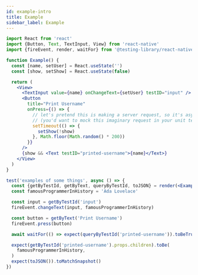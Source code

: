 ```yaml
---
id: example-intro
title: Example
sidebar_label: Example
---
```


```jsx
import React from 'react'
import {Button, Text, TextInput, View} from 'react-native'
import {fireEvent, render, waitFor} from '@testing-library/react-native'

function Example() {
  const [name, setUser] = React.useState('')
  const [show, setShow] = React.useState(false)

  return (
    <View>
      <TextInput value={name} onChangeText={setUser} testID="input" />
      <Button
        title="Print Username"
        onPress={() => {
          // let's pretend this is making a server request, so it's async
          // (you'd want to mock this imaginary request in your unit tests)...
          setTimeout(() => {
            setShow(!show)
          }, Math.floor(Math.random() * 200))
        }}
      />
      {show && <Text testID="printed-username">{name}</Text>}
    </View>
  )
}

test('examples of some things', async () => {
  const {getByTestId, getByText, queryByTestId, toJSON} = render(<Example />)
  const famousProgrammerInHistory = 'Ada Lovelace'

  const input = getByTestId('input')
  fireEvent.changeText(input, famousProgrammerInHistory)

  const button = getByText('Print Username')
  fireEvent.press(button)

  await waitFor(() => expect(queryByTestId('printed-username')).toBeTruthy())

  expect(getByTestId('printed-username').props.children).toBe(
    famousProgrammerInHistory,
  )
  expect(toJSON()).toMatchSnapshot()
})
```
